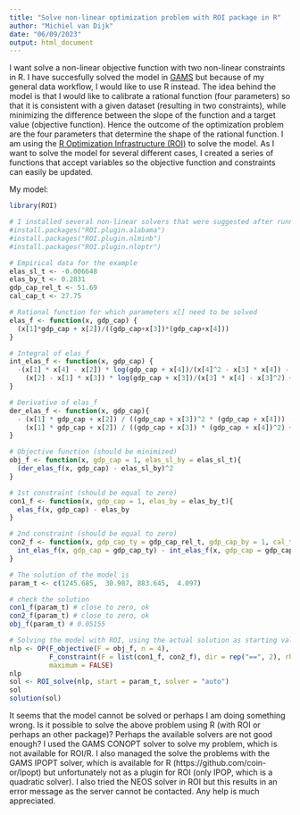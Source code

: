 ```yaml
---
title: "Solve non-linear optimization problem with ROI package in R"
author: "Michiel van Dijk"
date: "06/09/2023"
output: html_document
---
```


I want solve a non-linear objective function with two non-linear constraints in R. I have succesfully solved the model in [GAMS](https://www.gams.com/) but because of my general data workflow, I would like to use R instead. The idea behind the model is that I would like to calibrate a rational function (four parameters) so that it is consistent with a given dataset (resulting in two constraints), while minimizing the difference between the slope of the function and a target value (objective function). Hence the outcome of the optimization problem are the four parameters that determine the shape of the rational function. I am using the [R Optimization Infrastructure (ROI)](https://roi.r-forge.r-project.org/index.html) to solve the model. As I want to solve the model for several different cases, I created a series of functions that accept variables so the objective function and constraints can easily be updated.

My model:

```r
library(ROI)

# I installed several non-linear solvers that were suggested after running ROI_applicable_solvers() on the model
#install.packages("ROI.plugin.alabama")
#install.packages("ROI.plugin.nlminb")
#install.packages("ROI.plugin.nloptr")

# Empirical data for the example
elas_sl_t <- -0.006648
elas_by_t <- 0.2831
gdp_cap_rel_t <- 51.69
cal_cap_t <- 27.75

# Rational function for which parameters x[] need to be solved
elas_f <- function(x, gdp_cap) {
  (x[1]*gdp_cap + x[2])/((gdp_cap+x[3])*(gdp_cap+x[4]))
}

# Integral of elas_f
int_elas_f <- function(x, gdp_cap) {
  -(x[1] * x[4] - x[2]) * log(gdp_cap + x[4])/(x[4]^2 - x[3] * x[4]) - 
    (x[2] - x[1] * x[3]) * log(gdp_cap + x[3])/(x[3] * x[4] - x[3]^2) + x[2] * log(gdp_cap)/(x[3] * x[4])
}

# Derivative of elas_f
der_elas_f <- function(x, gdp_cap){
  - (x[1] * gdp_cap + x[2]) / ((gdp_cap + x[3])^2 * (gdp_cap + x[4])) -
    (x[1] * gdp_cap + x[2]) / ((gdp_cap + x[3]) * (gdp_cap + x[4])^2) + x[1] / ((gdp_cap + x[3]) * (gdp_cap + x[4]))
}

# Objective function (should be minimized)
obj_f <- function(x, gdp_cap = 1, elas_sl_by = elas_sl_t){
  (der_elas_f(x, gdp_cap) - elas_sl_by)^2
}

# 1st constraint (should be equal to zero)
con1_f <- function(x, gdp_cap = 1, elas_by = elas_by_t){
  elas_f(x, gdp_cap) - elas_by
}

# 2nd constraint (should be equal to zero)
con2_f <- function(x, gdp_cap_ty = gdp_cap_rel_t, gdp_cap_by = 1, cal_ty = cal_cap_t) {
  int_elas_f(x, gdp_cap = gdp_cap_ty) - int_elas_f(x, gdp_cap = gdp_cap_by) - log(cal_ty)
}

# The solution of the model is
param_t <- c(1245.685,  30.987, 883.645,  4.097)

# check the solution
con1_f(param_t) # close to zero, ok
con2_f(param_t) # close to zero, ok
obj_f(param_t) # 0.05155

# Solving the model with ROI, using the actual solution as starting values
nlp <- OP(F_objective(F = obj_f, n = 4), 
          F_constraint(F = list(con1_f, con2_f), dir = rep("==", 2), rhs = c(0,0)),
          maximum = FALSE)
nlp
sol <- ROI_solve(nlp, start = param_t, solver = "auto")
sol
solution(sol)
```

It seems that the model cannot be solved or perhaps I am doing something wrong. Is it possible to solve the above problem using R (with ROI or perhaps an other package)? Perhaps the available solvers are not good enough? I used the GAMS CONOPT solver to solve my problem, which is not available for ROI/R. I also managed the solve the problems with the GAMS IPOPT solver, which is available for R (https://github.com/coin-or/Ipopt) but unfortunately not as a plugin for ROI (only IPOP, which is a quadratic solver). I also tried the NEOS solver in ROI but this results in an error message as the server cannot be contacted. Any help is much appreciated.
